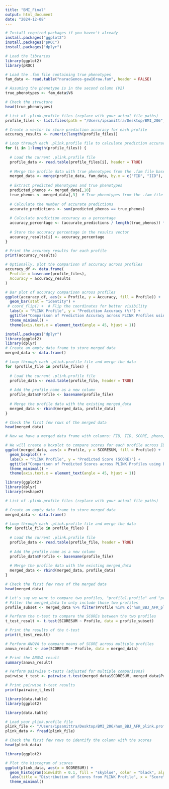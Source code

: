 ```yaml
---
title: "BMI_Final"
output: html_document
date: "2024-12-08"
---
```



```r
# Install required packages if you haven't already
install.packages("ggplot2")
install.packages("pROC")
install.packages("dplyr")
```

```r
# Load the libraries
library(ggplot2)
library(pROC)
```

```r
# Load the .fam file containing true phenotypes
fam_data <- read.table("naracGenos-gaw16raw.fam", header = FALSE)

# Assuming the phenotype is in the second column (V2)
true_phenotypes <- fam_data$V6

# Check the structure
head(true_phenotypes)

```



```r
# List of .plink.profile files (replace with your actual file paths)
profile_files <- list.files(path = "/Users/ipsamittra/Desktop/BMI_206", pattern = "*.profile", full.names = TRUE)

# Create a vector to store prediction accuracy for each profile
accuracy_results <- numeric(length(profile_files))

# Loop through each .plink.profile file to calculate prediction accuracy
for (i in 1:length(profile_files)) {
  
  # Load the current .plink.profile file
  profile_data <- read.table(profile_files[i], header = TRUE)
  
  # Merge the profile data with true phenotypes from the .fam file based on FID and IID
  merged_data <- merge(profile_data, fam_data, by.x = c("FID", "IID"), by.y = c("V1", "V2"))
  
  # Extract predicted phenotypes and true phenotypes
  predicted_phenos <- merged_data[,10]
  true_phenos <- merged_data[,3]  # True phenotypes from the .fam file (last column)
  
  # Calculate the number of accurate predictions
  accurate_predictions <- sum(predicted_phenos == true_phenos)
  
  # Calculate prediction accuracy as a percentage
  accuracy_percentage <- (accurate_predictions / length(true_phenos)) * 100
  
  # Store the accuracy percentage in the results vector
  accuracy_results[i] <- accuracy_percentage
}

# Print the accuracy results for each profile
print(accuracy_results)

# Optionally, plot the comparison of accuracy across profiles
accuracy_df <- data.frame(
  Profile = basename(profile_files),
  Accuracy = accuracy_results
)

# Bar plot of accuracy comparison across profiles
ggplot(accuracy_df, aes(x = Profile, y = Accuracy, fill = Profile)) +
  geom_bar(stat = "identity") +
 # coord_flip() +  # Flip the coordinates for better visibility
  labs(x = "PLINK Profile", y = "Prediction Accuracy (%)") +
  ggtitle("Comparison of Prediction Accuracy across PLINK Profiles using BBJ GWAS") +
  theme_minimal() +
  theme(axis.text.x = element_text(angle = 45, hjust = 1))
```

```r
install.packages("dplyr")
library(ggplot2)
library(dplyr)
# Create an empty data frame to store merged data
merged_data <- data.frame()

# Loop through each .plink.profile file and merge the data
for (profile_file in profile_files) {
  
  # Load the current .plink.profile file
  profile_data <- read.table(profile_file, header = TRUE)
  
  # Add the profile name as a new column
  profile_data$Profile <- basename(profile_file)
  
  # Merge the profile data with the existing merged_data
  merged_data <- rbind(merged_data, profile_data)
}

# Check the first few rows of the merged data
head(merged_data)

# Now we have a merged data frame with columns: FID, IID, SCORE, pheno, Profile

# We will create a boxplot to compare scores for each profile across IDs (IID)
ggplot(merged_data, aes(x = Profile, y = SCORESUM, fill = Profile)) +
  geom_boxplot() +
  labs(x = "PLINK Profile", y = "Predicted Score (SCORE)") +
  ggtitle("Comparison of Predicted Scores across PLINK Profiles using BBJ GWAS") +
  theme_minimal() +
  theme(axis.text.x = element_text(angle = 45, hjust = 1))
```


```r
library(ggplot2)
library(dplyr)
library(reshape2)

# List of .plink.profile files (replace with your actual file paths)

# Create an empty data frame to store merged data
merged_data <- data.frame()

# Loop through each .plink.profile file and merge the data
for (profile_file in profile_files) {
  
  # Load the current .plink.profile file
  profile_data <- read.table(profile_file, header = TRUE)
  
  # Add the profile name as a new column
  profile_data$Profile <- basename(profile_file)
  
  # Merge the profile data with the existing merged_data
  merged_data <- rbind(merged_data, profile_data)
}

# Check the first few rows of the merged data
head(merged_data)

# Let's say we want to compare two profiles, "profile1.profile" and "profile2.profile"
# Filter the merged_data to only include those two profiles
profile_subset <- merged_data %>% filter(Profile %in% c("hum_BBJ_AFR_plink.profile", "hum_BBJ_AMR_plink.profile"))

# Perform the t-test to compare the SCOREs between the two profiles
t_test_result <- t.test(SCORESUM ~ Profile, data = profile_subset)

# Print the results of the t-test
print(t_test_result)
```


```r
# Perform ANOVA to compare means of SCORE across multiple profiles
anova_result <- aov(SCORESUM ~ Profile, data = merged_data)

# Print the ANOVA result
summary(anova_result)

# Perform pairwise t-tests (adjusted for multiple comparisons)
pairwise_t_test <- pairwise.t.test(merged_data$SCORESUM, merged_data$Profile, p.adjust.method = "bonferroni")

# Print pairwise t-test results
print(pairwise_t_test)

```


```r
library(data.table)
library(ggplot2)

library(data.table)

# Load your plink.profile file
plink_file <- "/Users/ipsamittra/Desktop/BMI_206/hum_BBJ_AFR_plink.profile"
plink_data <- fread(plink_file)

# Check the first few rows to identify the column with the scores
head(plink_data)

library(ggplot2)

# Plot the histogram of scores
ggplot(plink_data, aes(x = SCORESUM)) +
  geom_histogram(binwidth = 0.1, fill = "skyblue", color = "black", alpha = 0.7) +
  labs(title = "Distribution of Scores from PLINK Profile", x = "Score", y = "Frequency") +
  theme_minimal()


```